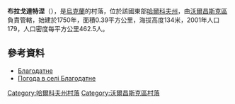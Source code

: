 {{coord|50|13|35|N|37|21|6|E|scale:100000_region:UA|display=title}}

'''布拉戈達特涅'''（{{lang-uk|Благодатне}}），是[[烏克蘭|烏克蘭]]的村落，位於該國東部[[哈爾科夫州|哈爾科夫州]]，由[[沃爾昌斯克區|沃爾昌斯克區]]負責管轄，始建於1750年，面積0.39平方公里，海拔高度134米，2001年人口179，人口密度每平方公里462.5人。

==參考資料==
* [http://w1.c1.rada.gov.ua/pls/z7502/A005?rdat1=01.09.2011&rf7571=32770 Благодатне]{{dead link|date=2018年2月 |bot=InternetArchiveBot |fix-attempted=yes }}
* [http://weather.in.ua/ua/har'kovskaja/1455 Погода в селі Благодатне] {{Wayback|url=http://weather.in.ua/ua/har'kovskaja/1455 |date=20200417111154 }}

{{DEFAULTSORT:Благодатне}}
[[Category:哈爾科夫州村落|Category:哈爾科夫州村落]]
[[Category:沃爾昌斯克區村落|Category:沃爾昌斯克區村落]]


{{Kharkiv-geo-stub}}
